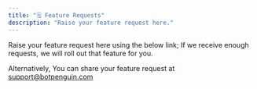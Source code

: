 ```yaml
---
title: "🗒️ Feature Requests"
description: "Raise your feature request here."
---
```


Raise your feature request here using the below link; If we receive enough requests, we will roll out that feature for you.

Alternatively, You can share your feature request at [support@botpenguin.com](mailto:support@botpenguin.com)